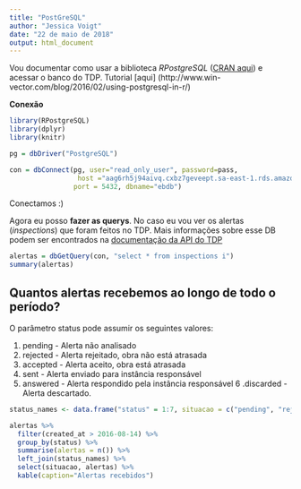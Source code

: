 ---
title: "PostGreSQL"
author: "Jessica Voigt"
date: "22 de maio de 2018"
output: html_document
---

Vou documentar como usar a biblioteca *RPostgreSQL* ([CRAN aqui](https://cran.r-project.org/web/packages/RPostgreSQL/RPostgreSQL.pdf)) e acessar o banco do TDP.
Tutorial [aqui] (http://www.win-vector.com/blog/2016/02/using-postgresql-in-r/)

**Conexão**

```{r, eval = FALSE}
library(RPostgreSQL)
library(dplyr)
library(knitr)

pg = dbDriver("PostgreSQL")

con = dbConnect(pg, user="read_only_user", password=pass,
                 host ="aag6rh5j94aivq.cxbz7geveept.sa-east-1.rds.amazonaws.com",
                port = 5432, dbname="ebdb")
```

Conectamos :)

Agora eu posso **fazer as querys**. No caso eu vou ver os alertas (*inspections*) que foram feitos no TDP. Mais informações sobre esse DB podem ser encontrados na [documentação da API do TDP](https://tadepe.docs.apiary.io/#)

```{r, eval = FALSE}

alertas = dbGetQuery(con, "select * from inspections i")
summary(alertas)

```

## Quantos alertas recebemos ao longo de todo o período?

O parâmetro status pode assumir os seguintes valores:

1. pending - Alerta não analisado
2. rejected - Alerta rejeitado, obra não está atrasada
3. accepted - Alerta aceito, obra está atrasada
4. sent - Alerta enviado para instância responsável
5. answered - Alerta respondido pela instância responsável
6 .discarded - Alerta descartado.

```{r, eval=FALSE}

status_names <- data.frame("status" = 1:7, situacao = c("pending", "rejected", "accepted", "sent", "answered", "discarded", "??"))

alertas %>%
  filter(created_at > 2016-08-14) %>%
  group_by(status) %>%
  summarise(alertas = n()) %>%
  left_join(status_names) %>%
  select(situacao, alertas) %>%
  kable(caption="Alertas recebidos")

```


